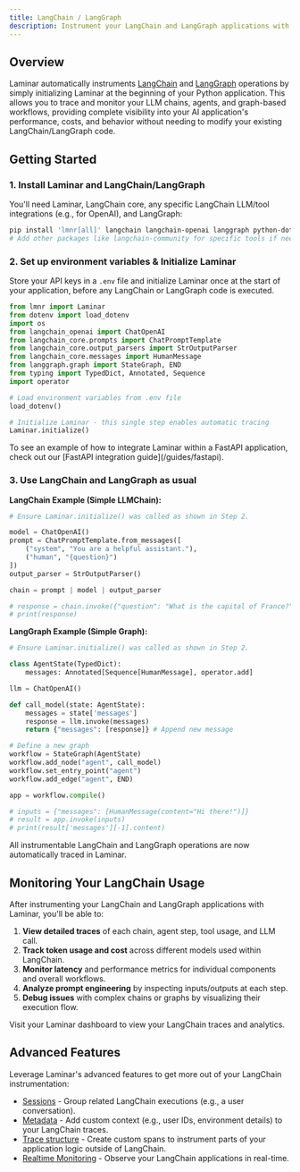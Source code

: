 ```yaml
---
title: LangChain / LangGraph
description: Instrument your LangChain and LangGraph applications with Laminar
---
```


## Overview

Laminar automatically instruments [LangChain](https://www.langchain.com/) and [LangGraph](https://www.langchain.com/langgraph) operations by simply initializing Laminar at the beginning of your Python application. This allows you to trace and monitor your LLM chains, agents, and graph-based workflows, providing complete visibility into your AI application's performance, costs, and behavior without needing to modify your existing LangChain/LangGraph code.

## Getting Started

### 1. Install Laminar and LangChain/LangGraph

You'll need Laminar, LangChain core, any specific LangChain LLM/tool integrations (e.g., for OpenAI), and LangGraph:

```bash
pip install 'lmnr[all]' langchain langchain-openai langgraph python-dotenv
# Add other packages like langchain-community for specific tools if needed
```

### 2. Set up environment variables & Initialize Laminar

Store your API keys in a `.env` file and initialize Laminar once at the start of your application, before any LangChain or LangGraph code is executed.

```python {1,16}
from lmnr import Laminar
from dotenv import load_dotenv
import os
from langchain_openai import ChatOpenAI
from langchain_core.prompts import ChatPromptTemplate
from langchain_core.output_parsers import StrOutputParser
from langchain_core.messages import HumanMessage
from langgraph.graph import StateGraph, END
from typing import TypedDict, Annotated, Sequence
import operator

# Load environment variables from .env file
load_dotenv()

# Initialize Laminar - this single step enables automatic tracing
Laminar.initialize()
```

<Note>
To see an example of how to integrate Laminar within a FastAPI application, check out our [FastAPI integration guide](/guides/fastapi).
</Note>

### 3. Use LangChain and LangGraph as usual

**LangChain Example (Simple LLMChain):**

```python
# Ensure Laminar.initialize() was called as shown in Step 2.

model = ChatOpenAI()
prompt = ChatPromptTemplate.from_messages([
    ("system", "You are a helpful assistant."),
    ("human", "{question}")
])
output_parser = StrOutputParser()

chain = prompt | model | output_parser

# response = chain.invoke({"question": "What is the capital of France?"})
# print(response)
```

**LangGraph Example (Simple Graph):**

```python
# Ensure Laminar.initialize() was called as shown in Step 2.

class AgentState(TypedDict):
    messages: Annotated[Sequence[HumanMessage], operator.add]

llm = ChatOpenAI()

def call_model(state: AgentState):
    messages = state['messages']
    response = llm.invoke(messages)
    return {"messages": [response]} # Append new message

# Define a new graph
workflow = StateGraph(AgentState)
workflow.add_node("agent", call_model)
workflow.set_entry_point("agent")
workflow.add_edge("agent", END)

app = workflow.compile()

# inputs = {"messages": [HumanMessage(content="Hi there!")]}
# result = app.invoke(inputs)
# print(result['messages'][-1].content)
```

All instrumentable LangChain and LangGraph operations are now automatically traced in Laminar.

## Monitoring Your LangChain Usage

After instrumenting your LangChain and LangGraph applications with Laminar, you'll be able to:

1.  **View detailed traces** of each chain, agent step, tool usage, and LLM call.
2.  **Track token usage and cost** across different models used within LangChain.
3.  **Monitor latency** and performance metrics for individual components and overall workflows.
4.  **Analyze prompt engineering** by inspecting inputs/outputs at each step.
5.  **Debug issues** with complex chains or graphs by visualizing their execution flow.

Visit your Laminar dashboard to view your LangChain traces and analytics.

## Advanced Features

Leverage Laminar's advanced features to get more out of your LangChain instrumentation:

- [Sessions](/tracing/manual-instrumentation#sessions) - Group related LangChain executions (e.g., a user conversation).
- [Metadata](/tracing/metadata) - Add custom context (e.g., user IDs, environment details) to your LangChain traces.
- [Trace structure](/tracing/structure) - Create custom spans to instrument parts of your application logic outside of LangChain.
- [Realtime Monitoring](/tracing/realtime) - Observe your LangChain applications in real-time. 